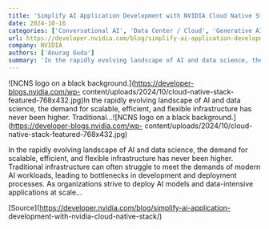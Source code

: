 ```yaml
---
title: 'Simplify AI Application Development with NVIDIA Cloud Native Stack'
date: 2024-10-16
categories: ['Conversational AI', 'Data Center / Cloud', 'Generative AI', 'Networking / Communications', 'Kubernetes']
url: https://developer.nvidia.com/blog/simplify-ai-application-development-with-nvidia-cloud-native-stack/
company: NVIDIA
authors: ['Anurag Guda']
summary: 'In the rapidly evolving landscape of AI and data science, the demand for scalable, efficient, and flexible infrastructure has never been higher. Traditional...'
---
```



![NCNS logo on a black background.](https://developer-blogs.nvidia.com/wp-
content/uploads/2024/10/cloud-native-stack-featured-768x432.jpg)In the rapidly
evolving landscape of AI and data science, the demand for scalable, efficient,
and flexible infrastructure has never been higher. Traditional...![NCNS logo
on a black background.](https://developer-blogs.nvidia.com/wp-
content/uploads/2024/10/cloud-native-stack-featured-768x432.jpg)

In the rapidly evolving landscape of AI and data science, the demand for
scalable, efficient, and flexible infrastructure has never been higher.
Traditional infrastructure can often struggle to meet the demands of modern AI
workloads, leading to bottlenecks in development and deployment processes. As
organizations strive to deploy AI models and data-intensive applications at
scale…

[Source](https://developer.nvidia.com/blog/simplify-ai-application-
development-with-nvidia-cloud-native-stack/)

